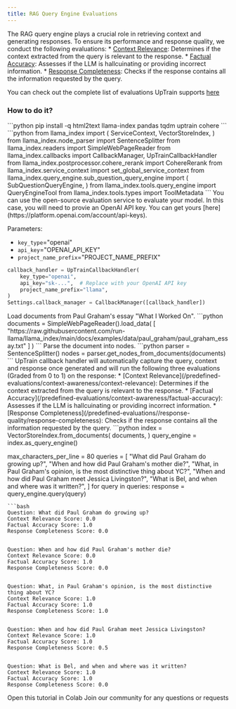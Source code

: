 ```yaml
---
title: RAG Query Engine Evaluations
---
```


The RAG query engine plays a crucial role in retrieving context and generating responses. To ensure its performance and response quality, we conduct the following evaluations:
    * [Context Relevance](/predefined-evaluations/context-awareness/context-relevance): Determines if the context extracted from the query is relevant to the response.
    * [Factual Accuracy](/predefined-evaluations/context-awareness/factual-accuracy): Assesses if the LLM is hallcuinating or providing incorrect information.
    * [Response Completeness](/predefined-evaluations//response-quality/response-completeness): Checks if the response contains all the information requested by the query.

<Info>You can check out the complete list of evaluations UpTrain supports [here](/predefined-evaluations/overview) </Info>

### How to do it?
<Steps>
  <Step title="Install UpTrain and LlamaIndex">
```python
pip install -q html2text llama-index pandas tqdm uptrain cohere
```
  </Step>
  <Step title="Import required libraries">
```python
from llama_index import (
    ServiceContext,
    VectorStoreIndex,
)
from llama_index.node_parser import SentenceSplitter
from llama_index.readers import SimpleWebPageReader
from llama_index.callbacks import CallbackManager, UpTrainCallbackHandler
from llama_index.postprocessor.cohere_rerank import CohereRerank
from llama_index.service_context import set_global_service_context
from llama_index.query_engine.sub_question_query_engine import (
    SubQuestionQueryEngine,
)
from llama_index.tools.query_engine import QueryEngineTool
from llama_index.tools.types import ToolMetadata
```
  </Step>
  <Step title="Setup UpTrain Open-Source Software (OSS)">
  You can use the open-source evaluation service to evaluate your model. In this case, you will need to provie an OpenAI API key. You can get yours [here](https://platform.openai.com/account/api-keys).

Parameters:
* `key_type`="openai"
* `api_key`="OPENAI_API_KEY"
* `project_name_prefix`="PROJECT_NAME_PREFIX"
```python
callback_handler = UpTrainCallbackHandler(
    key_type="openai",
    api_key="sk-...",  # Replace with your OpenAI API key
    project_name_prefix="llama",
)
Settings.callback_manager = CallbackManager([callback_handler])
```
  </Step>
  <Step title="Load and Parse Documents">
  Load documents from Paul Graham's essay "What I Worked On".
  ```python
  documents = SimpleWebPageReader().load_data(
    [
        "https://raw.githubusercontent.com/run-llama/llama_index/main/docs/examples/data/paul_graham/paul_graham_essay.txt"
    ]
)
  ```
  Parse the document into nodes.
```python
parser = SentenceSplitter()
nodes = parser.get_nodes_from_documents(documents)
```
  </Step>
  <Step title = "RAG Query Engine Evaluation">
UpTrain callback handler will automatically capture the query, context and response once generated and will run the following three evaluations (Graded from 0 to 1) on the response:
    * [Context Relevance](/predefined-evaluations/context-awareness/context-relevance): Determines if the context extracted from the query is relevant to the response.
    * [Factual Accuracy](/predefined-evaluations/context-awareness/factual-accuracy): Assesses if the LLM is hallcuinating or providing incorrect information.
    * [Response Completeness](/predefined-evaluations//response-quality/response-completeness): Checks if the response contains all the information requested by the query.
```python
index = VectorStoreIndex.from_documents(
    documents,
)
query_engine = index.as_query_engine()

max_characters_per_line = 80
queries = [
    "What did Paul Graham do growing up?",
    "When and how did Paul Graham's mother die?",
    "What, in Paul Graham's opinion, is the most distinctive thing about YC?",
    "When and how did Paul Graham meet Jessica Livingston?",
    "What is Bel, and when and where was it written?",
]
for query in queries:
    response = query_engine.query(query)
```
```bash
Question: What did Paul Graham do growing up?
Context Relevance Score: 0.0
Factual Accuracy Score: 1.0
Response Completeness Score: 0.0


Question: When and how did Paul Graham's mother die?
Context Relevance Score: 0.0
Factual Accuracy Score: 1.0
Response Completeness Score: 0.0


Question: What, in Paul Graham's opinion, is the most distinctive thing about YC?
Context Relevance Score: 1.0
Factual Accuracy Score: 1.0
Response Completeness Score: 1.0


Question: When and how did Paul Graham meet Jessica Livingston?
Context Relevance Score: 1.0
Factual Accuracy Score: 1.0
Response Completeness Score: 0.5


Question: What is Bel, and when and where was it written?
Context Relevance Score: 1.0
Factual Accuracy Score: 1.0
Response Completeness Score: 0.0
```
  </Step>   
</Steps>


<CardGroup cols={2}>
  <Card
    title="Tutorial"
    href="https://colab.research.google.com/github/run-llama/llama_index/blob/main/docs/examples/callbacks/UpTrainCallback.ipynb"
    icon="infinity"
    color="#808080"
  >
    Open this tutorial in Colab
  </Card>
  <Card
    title="Have Questions?"
    href="https://join.slack.com/t/uptraincommunity/shared_invite/zt-1yih3aojn-CEoR_gAh6PDSknhFmuaJeg"
    icon="slack"
    color="#808080"
  >
    Join our community for any questions or requests
  </Card>
</CardGroup>



